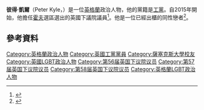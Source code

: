 '''彼得·凱爾'''（Peter Kyle，{{bd|1970年|9月9日}}）是一位[[英格蘭|英格蘭]]政治人物，他的黨籍是[[工黨_(英國)|工黨]]。自2015年開始，他擔任[[霍夫_(英國國會選區)|霍夫]]選區選出的英國下議院議員<ref>{{cite web |url=http://www.bbc.co.uk/news/politics/constituencies/E14000755 |title=Hove parliamentary constituency - Election 2015 - BBC News |publisher=Bbc.co.uk |date= |accessdate=2015-11-19 |archive-date=2021-11-16 |archive-url=https://web.archive.org/web/20211116190958/https://www.bbc.co.uk/news/politics/constituencies/E14000755 }}</ref>。他是一位已經出櫃的同性戀者<ref>{{cite web |url=http://www.pinknews.co.uk/2015/05/08/does-the-uk-now-have-the-most-lgbt-elected-mps-in-the-world/ |title=Does the UK now have the most LGB elected MPs in the world? · PinkNews |publisher=Pinknews.co.uk |date= |accessdate=2015-11-19 |archive-date=2021-06-19 |archive-url=https://web.archive.org/web/20210619195400/https://www.pinknews.co.uk/2015/05/08/does-the-uk-now-have-the-most-lgbt-elected-mps-in-the-world/ }}</ref>。
==參考資料==
{{Reflist}}

{{DEFAULTSORT: Kyle, Peter}}
[[Category:英格蘭政治人物|Category:英格蘭政治人物]]
[[Category:英國工黨黨員|Category:英國工黨黨員]]
[[Category:薩塞克斯大學校友|Category:薩塞克斯大學校友]]
[[Category:英國LGBT政治人物|Category:英國LGBT政治人物]]
[[Category:第56届英国下议院议员|Category:第56届英国下议院议员]]
[[Category:第57届英国下议院议员|Category:第57届英国下议院议员]]
[[Category:第58届英国下议院议员|Category:第58届英国下议院议员]]
[[Category:英格蘭LGBT政治人物|Category:英格蘭LGBT政治人物]]